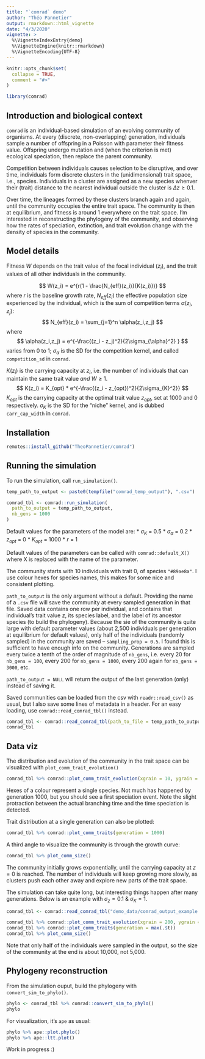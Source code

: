```yaml
---
title: "`comrad` demo"
author: "Théo Pannetier"
output: rmarkdown::html_vignette
date: "4/3/2020"
vignette: >
  %\VignetteIndexEntry{demo}
  %\VignetteEngine{knitr::rmarkdown}
  %\VignetteEncoding{UTF-8}
---
```


```r
knitr::opts_chunk$set(
  collapse = TRUE,
  comment = "#>"
)
```

```r
library(comrad)
```

## Introduction and biological context
`comrad` is an individual-based simulation of an evolving community of 
organisms. At every (discrete, non-overlapping) generation, individuals sample a
number of offspring in a Poisson with parameter their fitness value. Offspring 
undergo mutation and (when the criterion is met) ecological speciation, 
then replace the parent community. 

Competition between individuals causes selection to be disruptive, and over 
time, individuals form discrete clusters in the (unidimensional) trait space, 
i.e., species. Individuals in a cluster are assigned as a new species whenver 
their (trait) distance to the nearest individual outside the cluster is 
$\Delta z \ge 0.1$.

Over time, the lineages formed by these clusters branch again and again, until
the community occupies the entire trait space. The community is then at 
equilibrium, and fitness is around 1 everywhere on the trait space. I'm 
interested in reconstructing the phylogeny of the community, and observing how
the rates of speciation, extinction, and trait evolution change with the density
of species in the community.

## Model details
Fitness $W$ depends on the trait value of the focal individual ($z_i$), and the 
trait values of all other individuals in the community.

$$
  W(z_i) = e^{r(1 - \frac{N_{eff}(z_i)}{K(z_i)})}
$$
where $r$ is the baseline growth rate, $N_{eff}(z_i)$ the effective population 
size experienced by the individual, which is the sum of competition terms 
$\alpha(z_i,z_j)$:
$$
  N_{eff}(z_i) = \sum_{j=1}^n \alpha(z_i,z_j)
$$
where
$$
  \alpha(z_i,z_j) = e^{-\frac{(z_i - z_j)^2}{2\sigma_{\alpha}^2} }
$$
varies from 0 to 1; $\sigma_{\alpha}$ is the SD for the competition kernel,
and called `competition_sd` in `comrad`.

$K(z_i)$ is the carrying capacity at $z_i$, i.e. the
number of individuals that can maintain the same trait value *and* $W \ge 1$.
$$
  K(z_i) = K_{opt} * e^{-\frac{(z_i - z_{opt})^2}{2\sigma_{K}^2}}
$$
$K_{opt}$ is the carrying capacity at the optimal trait value $z_{opt}$, set at
1000 and 0 respectively. $\sigma_{K}$ is the SD for the "niche" kernel, and is
dubbed `carr_cap_width` in `comrad`.

## Installation
```r
remotes::install_github("TheoPannetier/comrad")
```

## Running the simulation
To run the simulation, call `run_simulation()`.
```r
temp_path_to_output <- paste0(tempfile("comrad_temp_output"), ".csv")

comrad_tbl <- comrad::run_simulation(
  path_to_output = temp_path_to_output,
  nb_gens = 1000
)
```

Default values for the parameters of the model are:
* $\sigma_K$ = 0.5
* $\sigma_\alpha$ = 0.2
* $z_{opt}$ = 0
* $K_{opt}$ = 1000
* $r$ = 1

Default values of the parameters can be called with `comrad::default_X()` where 
X is replaced with the name of the parameter.

The community starts with 10 individuals with trait 0, of species `"#89ae8a"`.
I use colour hexes for species names, this makes for some nice and consistent
plotting.

`path_to_output` is the only argument without a default. Providing the name of a 
`.csv` file will save the community at every sampled generation in that file.
Saved data contains one row per individual, and contains that individual's trait
value $z$, its species label, and the label of its ancestor species (to build
the phylogeny). Because the sie of the community is quite large with default
parameter values (about 2,500 individuals per generation at equilibrium for default values), only 
half of the individuals (randomly sampled) in the community are saved – 
`sampling_prop = 0.5`. I found this is sufficient to have enough info on the
community.
Generations are sampled every twice a tenth of the order of magnitude of `nb_gens`, i.e. every 20 for `nb_gens = 100`, every 200 for
`nb_gens = 1000`, every 200 again for `nb_gens = 3000`, etc.

`path_to_output = NULL` will return the output of the last generation (only) 
instead of saving it.

Saved communities can be loaded from the csv with `readr::read_csv()` as usual,
but I also save some lines of metadata in a header. For an easy loading,
use `comrad::read_comrad_tbl()` instead.

```r
comrad_tbl <- comrad::read_comrad_tbl(path_to_file = temp_path_to_output)
comrad_tbl
```

## Data viz
The distribution and evolution of the community in the trait space can be 
visualized with `plot_comm_trait_evolution()`

```r
comrad_tbl %>% comrad::plot_comm_trait_evolution(xgrain = 10, ygrain = 0.01)
```

Hexes of a colour represent a single species. Not much has happened by 
generation 1000, but you should see a first speciation event. Note the slight
protraction between the actual branching time and the time speciation is
detected.

Trait distribution at a single generation can also be plotted:
```r
comrad_tbl %>% comrad::plot_comm_traits(generation = 1000)
```

A third angle to visualize the community is through the growth curve:
```r
comrad_tbl %>% plot_comm_size()
```

The community initially grows exponentially, until the carrying 
capacity at $z = 0$ is reached. The number of individuals will keep growing more
slowly, as clusters push each other away and explore new parts of the trait 
space.

The simulation can take quite long, but interesting things happen after many 
generations. Below is an example with $\sigma_z = 0.1$ & $\sigma_K = 1$.

```r
comrad_tbl <- comrad::read_comrad_tbl("demo_data/comrad_output_example.csv")
```

```r
comrad_tbl %>% comrad::plot_comm_trait_evolution(xgrain = 200, ygrain = 0.05)
comrad_tbl %>% comrad::plot_comm_traits(generation = max(.$t))
comrad_tbl %>% plot_comm_size()
```

Note that only half of the individuals were sampled in the output, so the size
of the community at the end is about 10,000, not 5,000.

## Phylogeny reconstruction
From the simulation ouput, build the phylogeny with `convert_sim_to_phylo()`.
```r
phylo <- comrad_tbl %>% comrad::convert_sim_to_phylo()
phylo
```

For visualization, it's `ape` as usual:

```r
phylo %>% ape::plot.phylo()
phylo %>% ape::ltt.plot()
```

Work in progress :)
